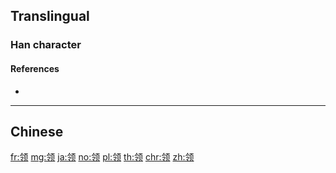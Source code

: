 {{character info/new}}
{{also|領}}
==Translingual==

===Han character===
{{Han char|rn=181|rad=页|as=05|sn=11|four=|canj=OIMBO|ids=⿰令页}}

====References====
* {{Han ref|kx=1410.451|hdz=74365.060|uh=9886|ud=39046}}

----

==Chinese==
{{zh-see|領}}

[[fr:领]]
[[mg:领]]
[[ja:领]]
[[no:领]]
[[pl:领]]
[[th:领]]
[[chr:领]]
[[zh:领]]